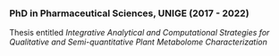 ### PhD in Pharmaceutical Sciences, UNIGE (2017 - 2022)

Thesis entitled *Integrative Analytical and Computational Strategies for Qualitative and Semi-quantitative Plant Metabolome Characterization*